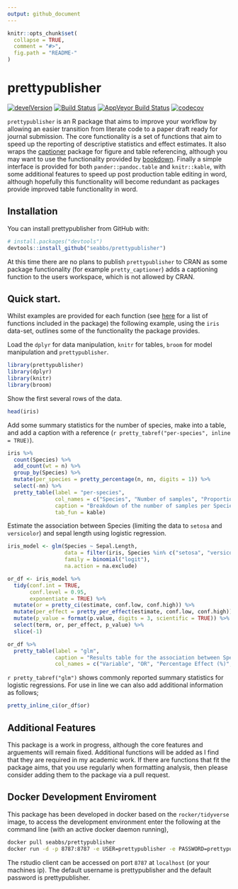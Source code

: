 ```yaml
---
output: github_document
---
```


```r
knitr::opts_chunk$set(
  collapse = TRUE,
  comment = "#>",
  fig.path = "README-"
)
```

# prettypublisher

[![develVersion](https://img.shields.io/badge/devel%20version-0.3.0-blue.svg?style=flat)](https://github.com/seabbs/prettypublisher)
[![Build Status](https://travis-ci.org/seabbs/prettypublisher.svg?branch=master)](https://travis-ci.org/seabbs/prettypublisher)
[![AppVeyor Build Status](https://ci.appveyor.com/api/projects/status/github/seabbs/prettypublisher?branch=master&svg=true)](https://ci.appveyor.com/project/seabbs/prettypublisher)
[![codecov](https://codecov.io/gh/seabbs/prettypublisher/branch/master/graph/badge.svg)](https://codecov.io/gh/seabbs/prettypublisher)

`prettypublisher` is an R package that aims to improve your workflow by allowing an easier transition from literate code to a paper draft ready for journal submission. The core functionality is a set of functions that aim to speed up the reporting of descriptive statistics and effect estimates. It also wraps the [captioner](https://github.com/adletaw/captioner) package for figure and table referencing, although you may want to use the functionality provided by [bookdown](https://bookdown.org/yihui/blogdown/). Finally a simple interface is provided for both `pander::pandoc.table` and `knitr::kable`, with some additional features to speed up post production table editing in word, although hopefully this functionality will become redundant as packages provide improved table functionality in word.

## Installation

You can install prettypublisher from GitHub with:

```r
# install.packages("devtools")
devtools::install_github("seabbs/prettypublisher")
```

At this time there are no plans to publish `prettypublisher` to CRAN as some package functionality (for example `pretty_captioner`) adds a captioning function to the users workspace, which is not allowed by CRAN.

## Quick start.

Whilst examples are provided for each function (see [here](https://www.samabbott.co.uk/prettypublisher/reference/index.html) for a list of functions included in the package) the following example, using the `iris` data-set, outlines some of the functionality the package provides.

Load the `dplyr` for data manipulation, `knitr` for tables, `broom` for model manipulation and `prettypublisher`.

```r
library(prettypublisher)
library(dplyr)
library(knitr)
library(broom) 
```

Show the first several rows of the data.

```r
head(iris)
```

Add some summary statistics for the number of species, make into a table, and add a caption with a reference (`r pretty_tabref("per-species", inline = TRUE)`).

```r
iris %>% 
  count(Species) %>% 
  add_count(wt = n) %>% 
  group_by(Species) %>% 
  mutate(per_species = pretty_percentage(n, nn, digits = 1)) %>% 
  select(-nn) %>% 
  pretty_table(label = "per-species",
               col_names = c("Species", "Number of samples", "Proportion of total (%)"),
               caption = "Breakdown of the number of samples per Species in the iris data-set",
               tab_fun = kable)
```

Estimate the association between Species (limiting the data to `setosa` and `versicolor`) and sepal length using logistic regression.

```r
iris_model <- glm(Species ~ Sepal.Length, 
                  data = filter(iris, Species %in% c("setosa", "versicolor")),
                  family = binomial("logit"),
                  na.action = na.exclude)

or_df <- iris_model %>% 
  tidy(conf.int = TRUE, 
       conf.level = 0.95,
       exponentiate = TRUE) %>% 
  mutate(or = pretty_ci(estimate, conf.low, conf.high)) %>%
  mutate(per_effect = pretty_per_effect(estimate, conf.low, conf.high)) %>% 
  mutate(p_value = format(p.value, digits = 3, scientific = TRUE)) %>% 
  select(term, or, per_effect, p_value) %>% 
  slice(-1) 

or_df %>% 
  pretty_table(label = "glm",
               caption = "Results table for the association between Species and Sepal length.",
               col_names = c("Variable", "OR", "Percentage Effect (%)", "P value"))
```

`r pretty_tabref("glm")` shows commonly reported summary statistics for logistic regressions. For use in line we can also add additional information as follows;

```r
pretty_inline_ci(or_df$or)
```

## Additional Features

This package is a work in progress, although the core features and arguements will remain fixed. Additional functions will be added as I find that they are required in my academic work. If there are functions that fit the package aims, that you use regularly when formatting analysis, then please consider adding them to the package via a pull request.

## Docker Development Enviroment

This package has been developed in docker based on the `rocker/tidyverse` image, to access the  development environment enter the following at the command line (with an active docker daemon running),

```bash
docker pull seabbs/prettypublisher
docker run -d -p 8787:8787 -e USER=prettypublisher -e PASSWORD=prettypublisher --name prettypublisher seabbs/prettypublisher
```

The rstudio client can be accessed on port `8787` at `localhost` (or your machines ip). The default username is prettypublisher and the default password is prettypublisher.


